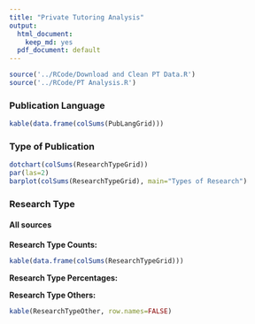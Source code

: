 ```yaml
---
title: "Private Tutoring Analysis"
output:
  html_document:
    keep_md: yes
  pdf_document: default
---
```



```r
source('../RCode/Download and Clean PT Data.R')
source('../RCode/PT Analysis.R')
```

### Publication Language


```r
kable(data.frame(colSums(PubLangGrid)))
```

### Type of Publication

```r
dotchart(colSums(ResearchTypeGrid))
par(las=2)
barplot(colSums(ResearchTypeGrid), main="Types of Research")
```

### Research Type

#### All sources

**Research Type Counts:**

```r
kable(data.frame(colSums(ResearchTypeGrid)))
```

**Research Type Percentages:**

**Research Type Others:** 

```r
kable(ResearchTypeOther, row.names=FALSE)
```

